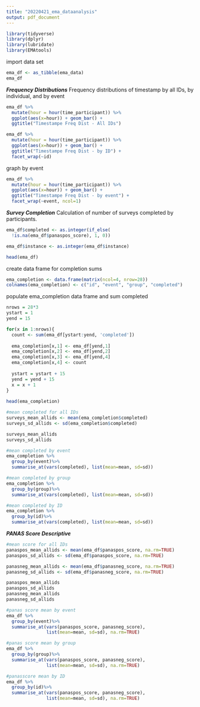 ```yaml
---
title: "20220421_ema_dataanalysis"
output: pdf_document
---
```

```r
library(tidyverse)
library(dplyr)
library(lubridate)
library(EMAtools)
```

import data set
```r
ema_df <- as_tibble(ema_data)
ema_df
```
***Frequency Distributions***
Frequency distributions of timestamp by all IDs, by individual, and by event

```r
ema_df %>%
  mutate(hour = hour(time_participant)) %>%
  ggplot(aes(x=hour)) + geom_bar() + 
  ggtitle("Timestampe Freq Dist - All IDs")
```
```r
ema_df %>%
  mutate(hour = hour(time_participant)) %>%
  ggplot(aes(x=hour)) + geom_bar() + 
  ggtitle("Timestampe Freq Dist - by ID") +
  facet_wrap(~id)
```
graph by event
```r
ema_df %>%
  mutate(hour = hour(time_participant)) %>%
  ggplot(aes(x=hour)) + geom_bar() + 
  ggtitle("Timestampe Freq Dist - by event") +
  facet_wrap(~event, ncol=1)
```
***Survey Completion***
Calculation of number of surveys completed by participants.

```r
ema_df$completed <- as.integer(if_else(
  !is.na(ema_df$panaspos_score), 1, 0))

ema_df$instance <- as.integer(ema_df$instance)

head(ema_df)

```
create data frame for completion sums
```r
ema_completion <- data.frame(matrix(ncol=4, nrow=28))
colnames(ema_completion) <- c("id", "event", "group", "completed")
```

populate ema_completion data frame and sum completed
```r
nrows = 28*3
ystart = 1
yend = 15

for(x in 1:nrows){
  count <- sum(ema_df[ystart:yend, 'completed'])
  
  ema_completion[x,1] <- ema_df[yend,1]
  ema_completion[x,2] <- ema_df[yend,2]
  ema_completion[x,3] <- ema_df[yend,4]
  ema_completion[x,4] <- count
  
  ystart = ystart + 15
  yend = yend + 15
  x = x + 1
}
  
head(ema_completion)

```
```r
#mean completed for all IDs
surveys_mean_allids <- mean(ema_completion$completed)
surveys_sd_allids <- sd(ema_completion$completed)

surveys_mean_allids 
surveys_sd_allids
```

```r
#mean completed by event
ema_completion %>%
  group_by(event)%>%
  summarise_at(vars(completed), list(mean=mean, sd=sd))
```
```r
#mean completed by group
ema_completion %>%
  group_by(group)%>%
  summarise_at(vars(completed), list(mean=mean, sd=sd))
```
```r
#mean completed by ID
ema_completion %>%
  group_by(id)%>%
  summarise_at(vars(completed), list(mean=mean, sd=sd))
```
***PANAS Score Descriptive***
```r
#mean score for all IDs
panaspos_mean_allids <- mean(ema_df$panaspos_score, na.rm=TRUE)
panaspos_sd_allids <- sd(ema_df$panaspos_score, na.rm=TRUE)

panasneg_mean_allids <- mean(ema_df$panasneg_score, na.rm=TRUE)
panasneg_sd_allids <- sd(ema_df$panasneg_score, na.rm=TRUE)

panaspos_mean_allids
panaspos_sd_allids
panasneg_mean_allids
panasneg_sd_allids
```

```r
#panas score mean by event
ema_df %>%
  group_by(event)%>%
  summarise_at(vars(panaspos_score, panasneg_score), 
               list(mean=mean, sd=sd), na.rm=TRUE)
```

```r
#panas score mean by group
ema_df %>%
  group_by(group)%>%
  summarise_at(vars(panaspos_score, panasneg_score), 
               list(mean=mean, sd=sd), na.rm=TRUE)
```

```r
#panasscore mean by ID
ema_df %>%
  group_by(id)%>%
  summarise_at(vars(panaspos_score, panasneg_score), 
               list(mean=mean, sd=sd), na.rm=TRUE)
```
```r

```

